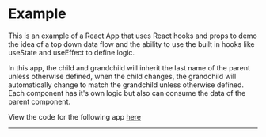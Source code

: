 # Example

This is an example of a React App that uses React hooks and props to demo the idea of a top down data flow and the ability to use the built in hooks like useState and useEffect to define logic.

In this app, the child and grandchild will inherit the last name of the parent unless otherwise defined, when the child changes, the grandchild will automatically change to match the grandchild unless otherwise defined.
Each component has it's own logic but also can consume the data of the parent component.

View the code for the following app [here](./example-code.mdx)

---


<MyApp />
